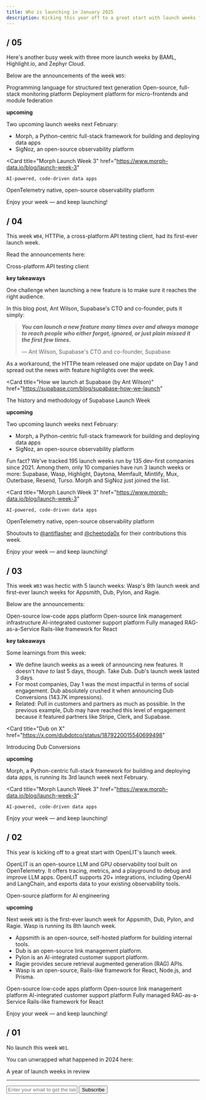 ```yaml
---
title: Who is launching in January 2025
description: Kicking this year off to a great start with launch weeks from Appsmith, Ragie, Wasp, and 7 more developer tools.
---
```


## / 05

Here's another busy week with three more launch weeks by BAML, Highlight.io, and Zephyr Cloud.

Below are the announcements of the week `W05`:

<Card title="BAML Launch Week" href="https://www.boundaryml.com/launchweek">
    Programming language for structured text generation
</Card>
 <Card
    title="Highlight.io Launch Week 8" href="https://x.com/highlightio/status/1886861601061658942"
  >
    Open-source, full-stack monitoring platform
  </Card>
 <Card
    title="Zephyr Cloud Launch Week 2"
    href="https://zephyr-cloud.io/blog/mobilefirst"
  >
    Deployment platform for micro-frontends and module federation
  </Card>

**upcoming**

Two upcoming launch weeks next February:

- Morph, a Python-centric full-stack framework for building and deploying data apps
- SigNoz, an open-source observability platform

<Card
    title="Morph Launch Week 3"
    href="https://www.morph-data.io/blog/launch-week-3"
  >
    AI-powered, code-driven data apps
</Card>
<Card
    title="SigNoz Launch Week 3"
    href="https://signoz.io/launch-week/"
  >
      OpenTelemetry native, open-source observability platform
</Card>

Enjoy your week — and keep launching!

## / 04

This week `W04`, HTTPie, a cross-platform API testing client, had its first-ever launch week.

Read the announcements here:

<Card title="HTTPie Launch Week" href="https://httpie.io/blog/changelog-0026">
    Cross-platform API testing client
</Card>

**key takeaways**

One challenge when launching a new feature is to make sure it reaches the right audience.

In this blog post, Ant Wilson, Supabase's CTO and co-founder, puts it simply:

> **_You can launch a new feature many times over and always manage to reach people who either forgot, ignored, or just plain missed it the first few times._**
>
> — Ant Wilson, Supabase's CTO and co-founder, Supabase

As a workaround, the HTTPie team released one major update on Day 1 and spread out the news with feature highlights over the week.

<Card
  title="How we launch at Supabase (by Ant Wilson)"
  href="https://supabase.com/blog/supabase-how-we-launch"
>
  The history and methodology of Supabase Launch Week
</Card>

**upcoming**

Two upcoming launch weeks next February:

- Morph, a Python-centric full-stack framework for building and deploying data apps
- SigNoz, an open-source observability platform

Fun fact? We've tracked 195 launch weeks run by 135 dev-first companies since 2021. Among them, only 10 companies have run 3 launch weeks or more: Supabase, Wasp, Highlight, Daytona, Memfault, Mintlify, Mux, Outerbase, Resend, Turso. Morph and SigNoz just joined the list.

<Card
    title="Morph Launch Week 3"
    href="https://www.morph-data.io/blog/launch-week-3"
  >
    AI-powered, code-driven data apps
</Card>
<Card
    title="SigNoz Launch Week 3"
    href="https://signoz.io/launch-week/"
  >
      OpenTelemetry native, open-source observability platform
</Card>

Shoutouts to [@antiflasher](https://x.com/antiflasher) and [@cheetoda0x](https://x.com/cheetoda0x) for their contributions this week.

Enjoy your week — and keep launching!

## / 03

This week `W03` was hectic with 5 launch weeks: Wasp's 8th launch week and first-ever launch weeks for Appsmith, Dub, Pylon, and Ragie.

Below are the announcements:

<Card title="Appsmith Advance Winter 2025 Launch Week" href="https://www.appsmith.com/blog/appsmith-launch-week-1">
    Open-source low-code apps platform
</Card>
<Card title="Dub Launch Week" href="https://dub.link/blog/launch-week-recap">
    Open-source link management infrastructure
</Card>
<Card title="Pylon AI Launch Week" href="https://x.com/search?q=from%3A%40usepylon%20AI%20Launch%20Week&src=typed_query&f=live">
    AI-integrated customer support platform
</Card>
<Card title="Ragie Launch Week" href="https://www.ragie.ai/launch-week-1">
    Fully managed RAG-as-a-Service
</Card>
<Card title="Wasp Launch Week 8" href="https://wasp-lang.dev/blog/2025/01/09/wasp-launch-week-8">
    Rails-like framework for React
</Card>

**key takeaways**

Some learnings from this week:

- We define launch weeks as a week of announcing new features. It doesn't _have to_ last 5 days, though. Take Dub. Dub's launch week lasted 3 days.
- For most companies, Day 1 was the most impactful in terms of social engagement. Dub absolutely crushed it when announcing Dub Conversions (143.7K impressions).
- Related: Pull in customers and partners as much as possible. In the previous example, Dub may have reached this level of engagement because it featured partners like Stripe, Clerk, and Supabase.

<Card
    title="Dub on X"
    href="https://x.com/dubdotco/status/1879220015540699498"
  >
  Introducing Dub Conversions
</Card>

**upcoming**

Morph, a Python-centric full-stack framework for building and deploying data apps, is running its 3rd launch week next February.

<Card
    title="Morph Launch Week 3"
    href="https://www.morph-data.io/blog/launch-week-3"
  >
    AI-powered, code-driven data apps
</Card>

Enjoy your week — and keep launching!

## / 02

This year is kicking off to a great start with OpenLIT's launch week.

OpenLIT is an open-source LLM and GPU observability tool built on OpenTelemetry. It offers tracing, metrics, and a playground to debug and improve LLM apps. OpenLIT supports 20+ integrations, including OpenAI and LangChain, and exports data to your existing observability tools.

<Card title="OpenLIT Launch Week" href="https://x.com/search?q=(from%3Aopenlit_io)%20Launch%20Week%20until%3A2025-01-11%20since%3A2025-01-06%20-filter%3Areplies&src=typed_query&f=live" horizontal>
    Open-source platform for AI engineering
</Card>

**upcoming**

Next week `W03` is the first-ever launch week for Appsmith, Dub, Pylon, and Ragie. Wasp is running its 8th launch week.

- Appsmith is an open-source, self-hosted platform for building internal tools.
- Dub is an open-source link management platform.
- Pylon is an AI-integrated customer support platform.
- Ragie provides secure retrieval augmented generation (RAG) APIs.
- Wasp is an open-source, Rails-like framework for React, Node.js, and Prisma.

<Card title="Appsmith Advance Winter 2025 Launch Week" href="https://www.appsmith.com/event/appsmith-advance-winter-2025-launch" horizontal>
    Open-source low-code apps platform
</Card>
<Card title="Dub Launch Week" href="https://dub.link/blog/launch-week-recap">
    Open-source link management platform
</Card>
<Card title="Pylon AI Launch Week" href="https://x.com/search?q=from%3A%40usepylon%20AI%20Launch%20Week&src=typed_query&f=live">
    AI-integrated customer support platform
</Card>
<Card title="Ragie Launch Week" href="https://www.ragie.ai/launch-week-1">
  Fully managed RAG-as-a-Service
</Card>
<Card title="Wasp Launch Week 8" href="https://wasp-lang.dev/blog/2025/01/09/wasp-launch-week-8">
  Rails-like framework for React
</Card>

Enjoy your week — and keep launching!

## / 01

No launch this week `W01`.

You can unwrapped what happened in 2024 here:

<Card title="2024 Unwrapped" href="../2024/wrapped">
  A year of launch weeks in review
</Card>

---

<form
  action="https://buttondown.com/api/emails/embed-subscribe/launchweek.dev"
  method="post"
  target="popupwindow"
  onsubmit="window.open('https://buttondown.com/launchweek.dev', 'popupwindow')"
  class="embeddable-buttondown-form"
>
  <input
    type="email"
    name="email"
    placeholder="Enter your email to get the latest updates"
    id="bd-email"
  />
  <input type="submit" value="Subscribe" />
</form>

